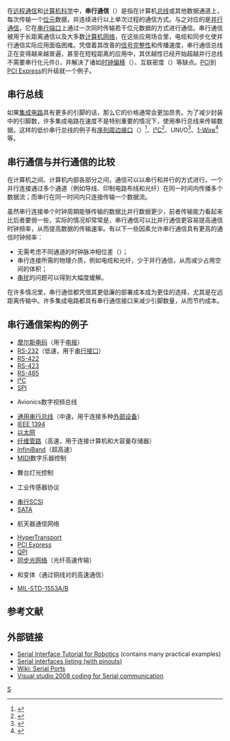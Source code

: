 {{noteTA
|G1=IT
|G2=Communication
}}

在[[远程通信|远程通信]]和[[计算机科学|计算机科学]]中，'''串行通信'''（{{lang-en|'''Serial communication'''}}）是指在计算机[[总线|总线]]或其他数据通道上，每次传输一个[[位元|位元]]数据，并连续进行以上单次过程的通信方式。与之对应的是[[并行通信|并行通信]]，它在[[串行端口|串行端口]]上通过一次同时传输若干位元数据的方式进行通信。串行通信被用于长距离通信以及大多数[[计算机网络|计算机网络]]，在这些应用场合里，电缆和同步化使并行通信实际应用面临困难。凭借着其改善的[[信号完整性|信号完整性]]和传播速度，串行通信总线正在变得越来越普遍，甚至在短程距离的应用中，其优越性已经开始超越并行总线不需要串行化元件({{lang|en|serializer}})，并解决了诸如[[时钟偏移|时钟偏移]]（{{lang|en|Clock skew}}）、互联密度（{{lang|en|interconnect density}}）等缺点。[[外设组件互连标准|PCI]]到[[PCI_Express|PCI Express]]的升级就一个例子。

== 串行总线 ==
如果[[集成电路|集成电路]]具有更多的引脚的话，那么它的价格通常会更加昂贵。为了减少封装中的引脚数，许多集成电路在速度不是特别重要的情况下，使用串行总线来传输数据。这样的低价串行总线的例子有[[序列周边接口|序列周边接口]]（{{lang|en|Serial Peripheral Interface Bus，SPI}}）<ref>{{cite journal|author=易志明，林凌，郝丽宏，李树靖|title=SPI串行总线接口及其实现|journal=自动化与仪器仪表|year=2002|volume=|issue=6}}</ref>、[[I²C|I²C]]<ref>{{cite journal|author=王博，郭玉忠|title=基于CPLD的LBE总线与I2C总线接口的实现|journal=航空计算技术|year=2009|volume=39|issue=5}}</ref>、UNI/O<ref>{{cite web|url=http://ww1.microchip.com/downloads/en/DeviceDoc/22076D.pdf|title=UNI/O Bus Specification|language=en|accessdate=2011-11-10|archive-date=2018-10-05|archive-url=https://web.archive.org/web/20181005180452/http://ww1.microchip.com/downloads/en/DeviceDoc/22076D.pdf|dead-url=no}}</ref>、[[1-Wire|1-Wire]]<ref>{{cite journal|author=郑宏军，黎昕，孟祥国|title=1-Wire单总线器件技术规范及应用研究|journal=电子技术学报（工科版）|year=2004|volume=31|issue=9}}</ref>等。

== 串行通信与并行通信的比较 ==
在计算机之间、计算机内部各部分之间，通信可以以串行和并行的方式进行。一个并行连接通过多个通道（例如导线、印制电路布线和光纤）在同一时间内传播多个数据流；而串行在同一时间内只连接传输一个数据流。

虽然串行连接单个时钟周期能够传输的数据比并行数据更少，前者传输能力看起来比后者要弱一些，实际的情况却常常是，串行通信可以比并行通信更容易提高通信时钟频率，从而提高数据的传输速率。有以下一些因素允许串行通信具有更高的通信时钟频率：

* 无需考虑不同通道的时钟脉冲相位差（{{lang-en|clock skew}}）；
* 串行连接所需的物理介质，例如电缆和光纤，少于并行通信，从而减少占用空间的体积；
* [[串扰|串扰]]的问题可以得到大幅度缓解。

在许多情况里，串行通信都凭借其更低廉的部署成本成为更佳的选择，尤其是在远距离传输中。许多集成电路都具有串行通信接口来减少引脚数量，从而节约成本。

== 串行通信架构的例子 ==
* [[摩尔斯电码|摩尔斯电码]]（用于[[电报|电报]]）
* [[RS-232|RS-232]]（低速，用于[[串行接口|串行接口]]）
* [[RS-422|RS-422]]
* [[RS-423|RS-423]]
* [[RS-485|RS-485]]
* [[I2C|I²C]]
* [[序列周边接口|SPI]]
* {{link-en|ARINC 818|ARINC 818}}Avionics数字视频总线
* [[通用串行总线|通用串行总线]]（中速，用于连接多种[[外部设备|外部设备]]）
* [[IEEE_1394|IEEE 1394]]
* [[以太网|以太网]]
* [[纤维管路|纤维管路]]（高速，用于连接计算机和大容量存储器）
* [[InfiniBand|InfiniBand]]（超高速）
* [[MIDI|MIDI]]数字乐器控制
* {{link-en|DMX512|DMX512}}舞台灯光控制
* {{link-en|SDI-12|SDI-12}}工业传感器协议
* [[串行SCSI|串行SCSI]]
* [[SATA|SATA]]
* {{link-en|SpaceWire|SpaceWire}}航天器通信网络
* [[HyperTransport|HyperTransport]]
* [[PCI_Express|PCI Express]]
* [[QPI|QPI]]
* [[同步光网络|同步光网络]]（光纤高速传输）
* {{link-en|T-carrier|T-carrier|T-1}}和{{link-en|E-carrier|E-carrier|E-1}}变体（通过铜线对的高速通信）
* [[MIL-STD-1553|MIL-STD-1553A/B]]

== 参考文献 ==
{{reflist}}

== 外部链接 ==
*[http://www.societyofrobots.com/microcontroller_uart.shtml Serial Interface Tutorial for Robotics]{{Wayback|url=http://www.societyofrobots.com/microcontroller_uart.shtml |date=20201122202857 }} (contains many practical examples)
*[https://web.archive.org/web/20090131215328/http://pinouts.ru/pin_SerialPorts.shtml Serial interfaces listing (with pinouts)]
*[http://c2.com/cgi/wiki?SerialPorts Wiki: Serial Ports]{{Wayback|url=http://c2.com/cgi/wiki?SerialPorts |date=20110822161751 }}
*[https://web.archive.org/web/20090226195855/http://www.thaiio.com/prog-cgi/VBnetSerialPort.htm Visual studio 2008 coding for Serial communication]

{{計算機連接埠}}

[[Category:串行总线|S]]